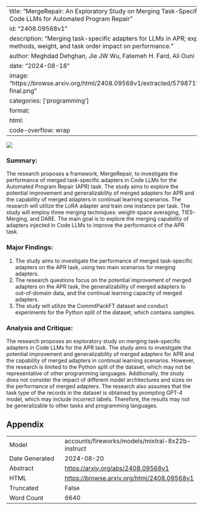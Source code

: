 
---
title: "MergeRepair: An Exploratory Study on Merging Task-Specific Adapters in Code LLMs for Automated Program Repair"
id: "2408.09568v1"
description: "Merging task-specific adapters for LLMs in APR; exploring merging methods, weight, and task order impact on performance."
author: Meghdad Dehghan, Jie JW Wu, Fatemeh H. Fard, Ali Ouni
date: "2024-08-18"
image: "https://browse.arxiv.org/html/2408.09568v1/extracted/5798719/figs/merged-final.png"
categories: ['programming']
format:
  html:
    code-overflow: wrap
---

![](https://browse.arxiv.org/html/2408.09568v1/extracted/5798719/figs/merged-final.png)

### Summary:

The research proposes a framework, MergeRepair, to investigate the performance of merged task-specific adapters in Code LLMs for the Automated Program Repair (APR) task. The study aims to explore the potential improvement and generalizability of merged adapters for APR and the capability of merged adapters in continual learning scenarios. The research will utilize the LoRA adapter and train one instance per task. The study will employ three merging techniques: weight-space averaging, TIES-Merging, and DARE. The main goal is to explore the merging capability of adapters injected in Code LLMs to improve the performance of the APR task.

### Major Findings:

1. The study aims to investigate the performance of merged task-specific adapters on the APR task, using two main scenarios for merging adapters.
2. The research questions focus on the potential improvement of merged adapters on the APR task, the generalizability of merged adapters to out-of-domain data, and the continual learning capacity of merged adapters.
3. The study will utilize the CommitPackFT dataset and conduct experiments for the Python split of the dataset, which contains samples.

### Analysis and Critique:

The research proposes an exploratory study on merging task-specific adapters in Code LLMs for the APR task. The study aims to investigate the potential improvement and generalizability of merged adapters for APR and the capability of merged adapters in continual learning scenarios. However, the research is limited to the Python split of the dataset, which may not be representative of other programming languages. Additionally, the study does not consider the impact of different model architectures and sizes on the performance of merged adapters. The research also assumes that the task type of the records in the dataset is obtained by prompting GPT-4 model, which may include incorrect labels. Therefore, the results may not be generalizable to other tasks and programming languages.

## Appendix

|          |          |
|----------|----------|
| Model     | accounts/fireworks/models/mixtral-8x22b-instruct       |
| Date Generated     | 2024-08-20       |
| Abstract | [https://arxiv.org/abs/2408.09568v1](https://arxiv.org/abs/2408.09568v1)        |
| HTML     | [https://browse.arxiv.org/html/2408.09568v1](https://browse.arxiv.org/html/2408.09568v1)       |
| Truncated       | False       |
| Word Count       | 6640       |
